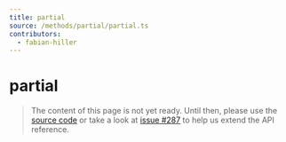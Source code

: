 ```yaml
---
title: partial
source: /methods/partial/partial.ts
contributors:
  - fabian-hiller
---
```


# partial

> The content of this page is not yet ready. Until then, please use the [source code](https://github.com/fabian-hiller/valibot/blob/main/library/src/methods/partial/partial.ts) or take a look at [issue #287](https://github.com/fabian-hiller/valibot/issues/287) to help us extend the API reference.
